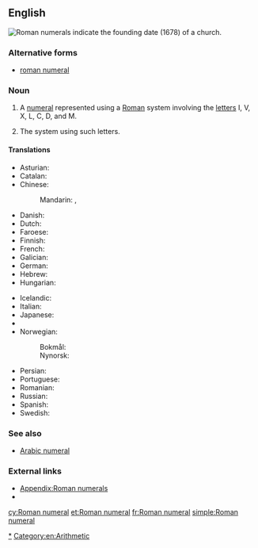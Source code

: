==English==
[[File:Lofer Kirche - Außen 4 Datierung.jpg|thumb|right|Roman numerals indicate the founding date (1678) of a church.]]
{{wikipedia}}

===Alternative forms===
* [[roman numeral]] {{qualifier|US}}

===Noun===
{{en-noun|head=[[Roman]] [[numeral]]}}

# A [[numeral]] represented using a [[Roman]] system involving the [[letter]]s I, V, X, L, C, D, and M.
# {{context|in the [[Roman numerals|plural]]|lang=en}} The system using such letters.

====Translations====
{{trans-top|a numeral represented by letters}}
* Asturian: {{t|ast|númberu romanu|m}}
* Catalan: {{t|ca|xifra romana|f}}
* Chinese:
*: Mandarin: {{t+|cmn|羅馬數字|sc=Hani}}, {{t|cmn|罗马数字|tr=Luómǎ shùzì|sc=Hani}}
* Danish: {{t|da|romertal|n}}
* Dutch: {{t|nl|Romeins cijfer|n}}
* Faroese: {{t|fo|rómartal|n}}
* Finnish: {{t+|fi|roomalainen}} {{t+|fi|numero}}
* French: {{t+|fr|chiffre romain|m}}
* Galician: {{t|gl|número romano|m}}
* German: {{t|de|römische Ziffer|f}}
* Hebrew: {{t|he|ספרה רומית|f|tr=sifra romit}}
* Hungarian: {{t+|hu|római szám}}
{{trans-mid}}
* Icelandic: {{t|is|rómverskur tölustafur|alt=rómverskir tölustafir|m-p}}
* Italian: {{t|it|numero romano|m}}
* Japanese: {{t+|ja|ローマ数字|tr=Rōma-sūji}}
* {{trreq|Mongolian}}
* Norwegian:
*: Bokmål: {{t|nb|romertall|n}}
*: Nynorsk: {{t|nn|romartal|n}}
* Persian: {{t|fa|ارقام رومی|tr=arqâm-e rumi}}
* Portuguese: {{t|pt|número romano|m}}
* Romanian: {{t|ro|cifră romană}}
* Russian: {{t|ru|римская цифра|f|tr=rímskaja cífra|sc=Cyrl}}
* Spanish: {{t|es|número romano|m}}
* Swedish: {{t+|sv|romersk siffra|c}}
{{trans-bottom}}

===See also===
* [[Arabic numeral]]

===External links===
* [[Appendix:Roman numerals]]
* {{pedia|Roman numerals}}

[[Category:Roman numerals|*]]
[[Category:en:Arithmetic]]

[[cy:Roman numeral]]
[[et:Roman numeral]]
[[fr:Roman numeral]]
[[simple:Roman numeral]]